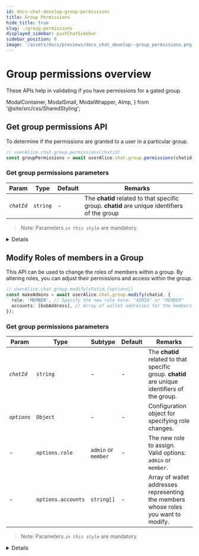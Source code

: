 ```yaml
---
id: docs-chat-develop-group-permissions
title: Group Permissions
hide_title: true
slug: ./group-permissions
displayed_sidebar: pushChatSidebar
sidebar_position: 9
image: '/assets/docs/previews/docs_chat_develop--group_permissions.png'
---
```


# Group permissions overview

These APIs help in validating if you have permissions for a gated group.

<head>
  <title>Group Permissions | Push Chat | Push Documentation</title>
</head>

  ModalContainer,
  ModalSmall,
  ModalWrapper,
  AImp,
} from '@site/src/css/SharedStyling';

## Get group permissions API

To determine if the permissions are granted to a user in a particular group.

<Tabs className="codetabs" groupId="code-examples">
  <TabItem value="js" attributes={{className: "codetab js"}} default>

```typescript
// userAlice.chat.group.permissions(chatid)
const groupPermissions = await userAlice.chat.group.permissions(chatid);
```

  </TabItem>
</Tabs>

### Get group permissions parameters

| Param      | Type     | Default | Remarks                                                                                       |
| ---------- | -------- | ------- | --------------------------------------------------------------------------------------------- |
| _`chatId`_ | `string` | -       | The **chatid** related to that specific group. **chatid** are unique identifiers of the group |

> Note: Parameters _`in this style`_ are mandatory.

<Details summary="Expected response">

{" "}

```typescript
{
  entry: true,
  chat: true,
  rules: { entry: { conditions: [] }, chat: { conditions: [] } }
}
```

| Param   | Type      | Remarks                                               |
| ------- | --------- | ----------------------------------------------------- |
| `entry` | `boolean` | Refers if the Profile has access to enter the group   |
| `chat`  | `boolean` | Refers if the Profile has access to chat in the group |
| `rules` | `object`  | Moderation rules of the group                         |

</Details>

## Modify Roles of members in a Group

This API can be used to change the roles of members within a group. By altering roles, you can adjust their permissions and access within the group.

<Tabs className="codetabs" groupId="code-examples">
  <TabItem value="js" attributes={{className: "codetab js"}} default>

```typescript
// userAlice.chat.group.modify(chatid,{options})
const makeAdmins = await userAlice.chat.group.modify(chatid, {
  role: 'MEMBER', // Specify the new role here: "ADMIN" or "MEMBER"
  accounts: [bobAddress], // Array of wallet addresses for the members whose roles are being changed
});
```

  </TabItem>
</Tabs>

### Get group permissions parameters

| Param       | Type               | Subtype             | Default | Remarks                                                                                        |
| ----------- | ------------------ | ------------------- | ------- | ---------------------------------------------------------------------------------------------- |
| _`chatId`_  | `string`           | -                   | -       | The **chatid** related to that specific group. **chatid** are unique identifiers of the group. |
| _`options`_ | `Object`           | -                   | -       | Configuration object for specifying role changes.                                              |
| -           | `options.role`     | `admin` or `member` | -       | The new role to assign. Valid options: `admin` or `member`.                                    |
| -           | `options.accounts` | `string[]`          | -       | Array of wallet addresses representing the members whose roles you want to modify.             |

> Note: Parameters _`in this style`_ are mandatory.

<Details summary="Expected response">

```typescript
{
    "groupName": "Testing",
    "groupDescription": "test",
    "groupImage": "data:image/png;base64,iVBORw0KGgoAAAANSUhEUgAAACAAAAAgCAYAAABzenr0AAAAvklEQVR4AcXBsW2FMBiF0Y8r3GQb6jeBxRauYRpo4yGQkMd4A7kg7Z/GUfSKe8703fKDkTATZsJsrr0RlZSJ9r4RLayMvLmJjnQS1d6IhJkwE2bT13U/DBzp5BN73xgRZsJMmM1HOolqb/yWiWpvjJSUiRZWopIykTATZsJs5g+1N6KSMiO1N/5DmAkzYTa9Lh6MhJkwE2ZzSZlo7xvRwson3txERzqJhJkwE2bT6+JhoKTMJ2pvjAgzYSbMfgDlXixqjH6gRgAAAABJRU5ErkJggg==",
    "meta": null,
    "scheduleAt": null,
    "scheduleEnd": null,
    "rules": {},
    "status": null,
    "isPublic": true,
    "groupType": "default",
    "chatId": "b575dc063b8bcf88962c6b91b83caa4d0901146b600a6c770ec0d32c501bfdb1",
    "groupCreator": "eip155:0xb44a29524433dBC639C35124459c741bC241d4f4",
    "encryptedSecret": null,
    "sessionKey": null
}

```

</Details>
